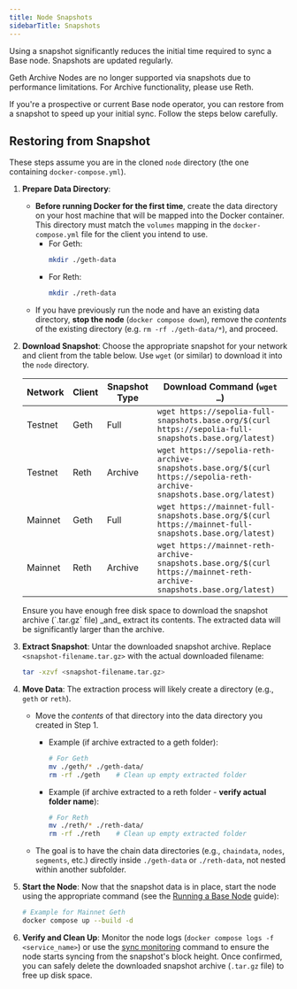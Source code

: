 ```yaml
---
title: Node Snapshots
sidebarTitle: Snapshots
---
```


Using a snapshot significantly reduces the initial time required to sync a Base node. Snapshots are updated regularly.

<Warning>
Geth Archive Nodes are no longer supported via snapshots due to performance limitations. For Archive functionality, please use Reth.
</Warning>

If you're a prospective or current Base node operator, you can restore from a snapshot to speed up your initial sync. Follow the steps below carefully.

## Restoring from Snapshot

These steps assume you are in the cloned `node` directory (the one containing `docker-compose.yml`).

1. **Prepare Data Directory**:
    - **Before running Docker for the first time**, create the data directory on your host machine that will be mapped into the Docker container. This directory must match the `volumes` mapping in the `docker-compose.yml` file for the client you intend to use.  
      - For Geth:  
        ```bash
        mkdir ./geth-data
        ```  
      - For Reth:  
        ```bash
        mkdir ./reth-data
        ```  
    - If you have previously run the node and have an existing data directory, **stop the node** (`docker compose down`), remove the _contents_ of the existing directory (e.g. `rm -rf ./geth-data/*`), and proceed.

2. **Download Snapshot**: Choose the appropriate snapshot for your network and client from the table below. Use `wget` (or similar) to download it into the `node` directory.

    | Network  | Client | Snapshot Type | Download Command (`wget …`)                                                                                       |
    | -------- | ------ | ------------- | ----------------------------------------------------------------------------------------------------------------- |
    | Testnet  | Geth   | Full          | `wget https://sepolia-full-snapshots.base.org/$(curl https://sepolia-full-snapshots.base.org/latest)`             |
    | Testnet  | Reth   | Archive       | `wget https://sepolia-reth-archive-snapshots.base.org/$(curl https://sepolia-reth-archive-snapshots.base.org/latest)` |
    | Mainnet  | Geth   | Full          | `wget https://mainnet-full-snapshots.base.org/$(curl https://mainnet-full-snapshots.base.org/latest)`             |
    | Mainnet  | Reth   | Archive       | `wget https://mainnet-reth-archive-snapshots.base.org/$(curl https://mainnet-reth-archive-snapshots.base.org/latest)` |

    <Note>
    Ensure you have enough free disk space to download the snapshot archive (`.tar.gz` file) _and_ extract its contents. The extracted data will be significantly larger than the archive.
    </Note>

3. **Extract Snapshot**: Untar the downloaded snapshot archive. Replace `<snapshot-filename.tar.gz>` with the actual downloaded filename:

    ```bash
    tar -xzvf <snapshot-filename.tar.gz>
    ```

4. **Move Data**: The extraction process will likely create a directory (e.g., `geth` or `reth`). 

    * Move the *contents* of that directory into the data directory you created in Step 1.

        * Example (if archive extracted to a geth folder):

          ```bash
          # For Geth
          mv ./geth/* ./geth-data/
          rm -rf ./geth    # Clean up empty extracted folder
          ```

        * Example (if archive extracted to a reth folder - **verify actual folder name**):

          ```bash
          # For Reth
          mv ./reth/* ./reth-data/
          rm -rf ./reth    # Clean up empty extracted folder
          ```

    * The goal is to have the chain data directories (e.g., `chaindata`, `nodes`, `segments`, etc.) directly inside `./geth-data` or `./reth-data`, not nested within another subfolder.

5. **Start the Node**: Now that the snapshot data is in place, start the node using the appropriate command (see the [Running a Base Node](/base-chain/node-operators/run-a-base-node#setting-up-and-running-the-node) guide):

    ```bash
    # Example for Mainnet Geth
    docker compose up --build -d
    ```

6. **Verify and Clean Up**: Monitor the node logs (`docker compose logs -f <service_name>`) or use the [sync monitoring](/base-chain/node-operators/run-a-base-node#monitoring-sync-progress) command to ensure the node starts syncing from the snapshot's block height. Once confirmed, you can safely delete the downloaded snapshot archive (`.tar.gz` file) to free up disk space.


<PolicyBanner />
